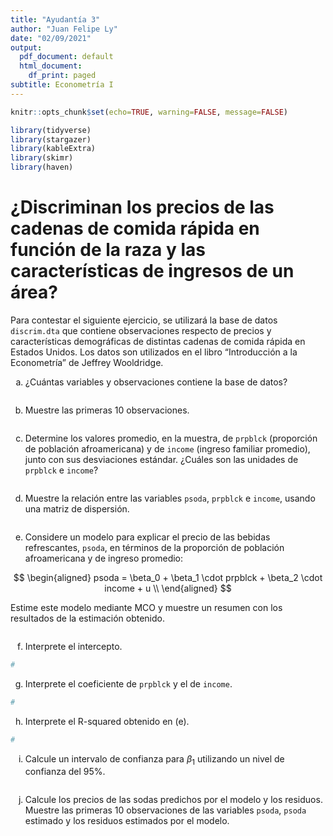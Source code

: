 ---
title: "Ayudantía 3"
author: "Juan Felipe Ly"
date: "02/09/2021"
output:
  pdf_document: default
  html_document:
    df_print: paged
subtitle: Econometría I
---

```{r global_options, include=FALSE}
knitr::opts_chunk$set(echo=TRUE, warning=FALSE, message=FALSE)
```

```{r include=TRUE, warning=FALSE, message=FALSE}
library(tidyverse)
library(stargazer)
library(kableExtra)
library(skimr)
library(haven)
```

# ¿Discriminan los precios de las cadenas de comida rápida en función de la raza y las características de ingresos de un área?

Para contestar el siguiente ejercicio, se utilizará la base de datos `discrim.dta` que contiene observaciones respecto de precios y características demográficas de distintas cadenas de comida rápida en Estados Unidos. Los datos son utilizados en el libro "Introducción a la Econometría" de Jeffrey Wooldridge.

a) ¿Cuántas variables y observaciones contiene la base de datos?

```{r}

```

b) Muestre las primeras 10 observaciones.

```{r}

```

c) Determine los valores promedio, en la muestra, de `prpblck` (proporción de población afroamericana) y de `income` (ingreso familiar promedio), junto con sus desviaciones estándar. ¿Cuáles son las unidades de `prpblck` e `income`?

```{r}

```

d) Muestre la relación entre las variables `psoda`, `prpblck` e `income`, usando una matriz de dispersión. 

```{r}

```

e) Considere un modelo para explicar el precio de las bebidas refrescantes, `psoda`, en términos de la proporción de población afroamericana y de ingreso promedio:

$$
\begin{aligned}
psoda = \beta_0 + \beta_1 \cdot prpblck  + \beta_2 \cdot income + u \\
\end{aligned}                    
$$

Estime este modelo mediante MCO y muestre un resumen con los resultados de la estimación obtenido.

```{r}

```

f) Interprete el intercepto.

```{r}
#

```


g) Interprete el coeficiente de `prpblck` y el de `income`.

```{r}
# 

```


h) Interprete el R-squared obtenido en (e).

```{r}
#

```


i) Calcule un intervalo de confianza para $\beta_1$ utilizando un nivel de confianza del 95%.

```{r}

```

j) Calcule los precios de las sodas predichos por el modelo y los residuos. Muestre las primeras 10 observaciones de las variables `psoda`, `psoda` estimado y los residuos estimados por el modelo. 

```{r}

```
















